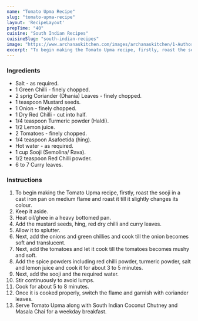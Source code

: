 ---
name: "Tomato Upma Recipe"
slug: "tomato-upma-recipe"
layout: 'RecipeLayout'
prepTime: "40"
cuisine: "South Indian Recipes"
cuisineSlug: "south-indian-recipes"
image: "https://www.archanaskitchen.com/images/archanaskitchen/1-Author/Pooja_Thakur/Tomato_Upma_Recipe.jpg"
excerpt: "To begin making the Tomato Upma recipe, firstly, roast the sooji in a cast iron pan on medium flame and roast it till it slightly changes its colour"
---

### Ingredients

- Salt - as required.
- 1 Green Chilli - finely chopped.
- 2 sprig Coriander (Dhania) Leaves - finely chopped.
- 1 teaspoon Mustard seeds.
- 1 Onion - finely chopped.
- 1 Dry Red Chilli - cut into half.
- 1/4 teaspoon Turmeric powder (Haldi).
- 1/2 Lemon juice.
- 2 Tomatoes - finely chopped.
- 1/4 teaspoon Asafoetida (hing).
- Hot water - as required.
- 1 cup Sooji (Semolina/ Rava).
- 1/2 teaspoon Red Chilli powder.
- 6 to 7 Curry leaves.

### Instructions

1. To begin making the Tomato Upma recipe, firstly, roast the sooji in a cast iron pan on medium flame and roast it till it slightly changes its colour.
1. Keep it aside.
1. Heat oil/ghee in a heavy bottomed pan.
1. Add the mustard seeds, hing, red dry chilli and curry leaves.
1. Allow it to splutter.
1. Next, add the onions and green chillies and cook till the onion becomes soft and translucent.
1. Next, add the tomatoes and let it cook till the tomatoes becomes mushy and soft.
1. Add the spice powders including red chilli powder, turmeric powder, salt and lemon juice and cook it for about 3 to 5 minutes.
1. Next, add the sooji and the required water.
1. Stir continuously to avoid lumps.
1. Cook for about 5 to 8 minutes.
1. Once it is cooked properly, switch the flame and garnish with coriander leaves.
1. Serve Tomato Upma along with South Indian Coconut Chutney and Masala Chai for a weekday breakfast.
